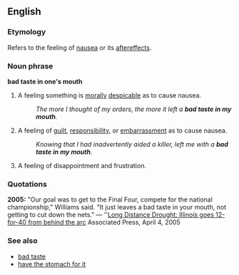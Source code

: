 ==English==
<!--===Pronunciation===-->
===Etymology===
Refers to the feeling of [[nausea]] or its [[aftereffects]].

===Noun phrase===
'''bad taste in one's mouth'''

# {{idiom}} A feeling something is [[morally]] [[despicable]] as to cause nausea.
#: ''The more I thought of my orders, the more it left a '''bad taste in my mouth'''.''
# {{idiom}} A feeling of [[guilt]], [[responsibility]], or [[embarrassment]] as to cause nausea.
#: ''Knowing that I had inadvertently aided a killer, left me with a '''bad taste in my mouth'''.''
# {{idiom}} A feeling of disappointment and frustration.

===Quotations===

'''2005:''' "Our goal was to get to the Final Four, compete for the national championship," Williams said. "It just leaves a bad taste in your mouth, not getting to cut down the nets." &mdash; ''[http://sportsillustrated.cnn.com/2005/basketball/ncaa/specials/ncaa_tourney/2005/04/05/bc.bkc.ncaachampionship.ap/index.html Long Distance Drought:  Illinois goes 12-for-40 from behind the arc] Associated Press, April 4, 2005

===See also===
*[[bad taste]]
*[[have the stomach for it]]